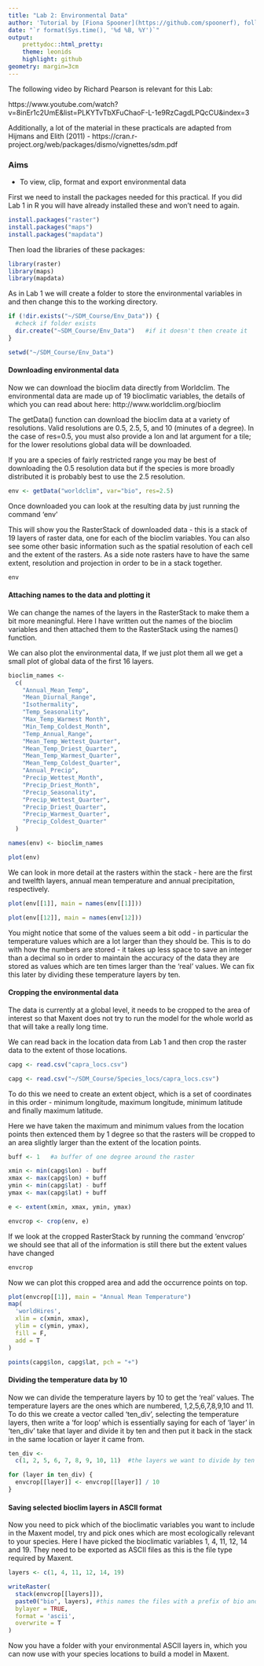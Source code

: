 ```yaml
---
title: "Lab 2: Environmental Data"
author: 'Tutorial by [Fiona Spooner](https://github.com/spoonerf), following tutorials by Richard Pearson for [courses at UCL](https://www.ucl.ac.uk/lifesciences-faculty-php/courses/viewcourse.php?coursecode=BIOL0032)'
date: "`r format(Sys.time(), '%d %B, %Y')`"
output: 
    prettydoc::html_pretty:
    theme: leonids
    highlight: github
geometry: margin=3cm
---
```


The following video by Richard Pearson is relevant for this Lab:

https://www.youtube.com/watch?v=8inEr1c2UmE&list=PLKYTvTbXFuChaoF-L-1e9RzCagdLPQcCU&index=3

Additionally, a lot of the material in these practicals are adapted from Hijmans and Elith (2011) - https://cran.r-project.org/web/packages/dismo/vignettes/sdm.pdf

### Aims

* To view, clip, format and export environmental data


First we need to install the packages needed for this practical. If you did Lab 1 in R you will have already installed these and won't need to again.    

```r
install.packages("raster")
install.packages("maps")
install.packages("mapdata")
```

Then load the libraries of these packages:

```r
library(raster)
library(maps)
library(mapdata)
```

As in Lab 1 we will create a folder to store the environmental variables in and then change this to the working directory.


```r


if (!dir.exists("~/SDM_Course/Env_Data")) {
  #check if folder exists
  dir.create("~SDM_Course/Env_Data")   #if it doesn't then create it
}

setwd("~/SDM_Course/Env_Data") 

```

#### Downloading environmental data

Now we can download the bioclim data directly from Worldclim. The environmental data are made up of 19 bioclimatic variables, the details of which you can read about here: http://www.worldclim.org/bioclim

The getData() function can download the bioclim data at a variety of resolutions.  Valid resolutions are 0.5, 2.5, 5, and 10 (minutes of a degree). In the case of res=0.5, you must also provide a lon and lat argument for a tile; for the lower resolutions global data will be downloaded.

If you are a species of fairly restricted range you may be best of downloading the 0.5 resolution data but if the species is more broadly distributed it is probably best to use the 2.5 resolution.


```r
env <- getData("worldclim", var="bio", res=2.5)
```

Once downloaded you can look at the resulting data by just running the command 'env'

This will show you the RasterStack of downloaded data - this is a stack of 19 layers of raster data, one for each of the bioclim variables. You can also see some other basic information such as the spatial resolution of each cell and the extent of the rasters. As a side note rasters have to have the same extent, resolution and projection in order to be in a stack together.

```r

env

```

#### Attaching names to the data and plotting it


We can change the names of the layers in the RasterStack to make them a bit more meaningful. Here I have written out the names of the bioclim variables and then attached them to the RasterStack using the names() function.

We can also plot the environmental data, If we just plot them all we get a small plot of global data of the first 16 layers. 


```r

bioclim_names <-
  c(
    "Annual_Mean_Temp",
    "Mean_Diurnal_Range",
    "Isothermality",
    "Temp_Seasonality",
    "Max_Temp_Warmest Month",
    "Min_Temp_Coldest_Month",
    "Temp_Annual_Range",
    "Mean_Temp_Wettest_Quarter",
    "Mean_Temp_Driest_Quarter",
    "Mean_Temp_Warmest_Quarter",
    "Mean_Temp_Coldest_Quarter",
    "Annual_Precip",
    "Precip_Wettest_Month",
    "Precip_Driest_Month",
    "Precip_Seasonality",
    "Precip_Wettest_Quarter",
    "Precip_Driest_Quarter",
    "Precip_Warmest_Quarter",
    "Precip_Coldest_Quarter"
  )

names(env) <- bioclim_names

plot(env)
```

We can look in more detail at the rasters within the stack - here are the first and twelfth layers, annual mean temperature and annual precipitation, respectively.

```r


plot(env[[1]], main = names(env[[1]]))

plot(env[[12]], main = names(env[12]))

```

You might notice that some of the values seem a bit odd - in particular the temperature values which are a lot larger than they should be. This is to do with how the numbers are stored - it takes up less space to save an integer than a decimal so in order to maintain the accuracy of the data they are stored as values which are ten times larger than the 'real' values. We can fix this later by dividing these temperature layers by ten.

#### Cropping the environmental data

The data is currently at a global level, it needs to be cropped to the area of interest so that Maxent does not try to run the model for the whole world as that will take a really long time.

We can read back in the location data from Lab 1 and then crop the raster data to the extent of those locations.

```r
capg <- read.csv("capra_locs.csv")
```

```r
capg <- read.csv("~/SDM_Course/Species_locs/capra_locs.csv")
```

To do this we need to create an extent object, which is a set of coordinates in this order - minimum longitude, maximum longitude, minimum latitude and finally maximum latitude.

Here we have taken the maximum and minimum values from the location points then extenced them by 1 degree so that the rasters will be cropped to an area slightly larger than the extent of the location points.


```r
buff <- 1   #a buffer of one degree around the raster

xmin <- min(capg$lon) - buff
xmax <- max(capg$lon) + buff
ymin <- min(capg$lat) - buff
ymax <- max(capg$lat) + buff

e <- extent(xmin, xmax, ymin, ymax)

envcrop <- crop(env, e)

```

If we look at the cropped RasterStack by running the command 'envcrop' we should see that all of the information is still there but the extent values have changed

```r
envcrop
```


Now we can plot this cropped area and add the occurrence points on top.

```r

plot(envcrop[[1]], main = "Annual Mean Temperature")
map(
  'worldHires',
  xlim = c(xmin, xmax),
  ylim = c(ymin, ymax),
  fill = F,
  add = T
)

points(capg$lon, capg$lat, pch = "+")

```

#### Dividing the temperature data by 10

Now we can divide the temperature layers by 10 to get the 'real' values. The temperature layers are the ones which are numbered, 1,2,5,6,7,8,9,10 and 11. To do this we create a vector called 'ten_div', selecting the temperature layers, then write a 'for loop' which is essentially saying for each of 'layer' in 'ten_div' take that layer and divide it by ten and then put it back in the stack in the same location or layer it came from. 


```r
ten_div <-
  c(1, 2, 5, 6, 7, 8, 9, 10, 11)  #the layers we want to divide by ten

for (layer in ten_div) {
  envcrop[[layer]] <- envcrop[[layer]] / 10
}

```

#### Saving selected bioclim layers in ASCII format
 
Now you need to pick which of the bioclimatic variables you want to include in the Maxent model, try and pick ones which are most ecologically relevant to your species. Here I have picked the bioclimatic variables 1, 4, 11, 12, 14 and 19. They need to be exported as ASCII files as this is the file type required by Maxent.

```r

layers <- c(1, 4, 11, 12, 14, 19)

writeRaster(
  stack(envcrop[[layers]]),
  paste0("bio", layers), #this names the files with a prefix of bio and then the number of the bioclim layer
  bylayer = TRUE,
  format = 'ascii',
  overwrite = T
)

```

Now you have a folder with your environmental ASCII layers in, which you can now use with your species locations to build a model in Maxent.

